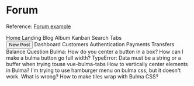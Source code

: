 

<Meta
  title="Examples/Forum"
/>

# Forum

Reference: [Forum example](https://bulmatemplates.github.io/bulma-templates/templates/forum.html)

<Canvas>
  <Story name="Forum">
    <Nav>
      <Nav.Item>Home</Nav.Item>
      <Nav.Item>Landing</Nav.Item>
      <Nav.Item>Blog</Nav.Item>
      <Nav.Item>Album</Nav.Item>
      <Nav.Item>Kanban</Nav.Item>
      <Nav.Item>Search</Nav.Item>
      <Nav.Item>Tabs</Nav.Item>
    </Nav>
		<Container>
			<Grid>
        <Grid.Item size={3}>
          <Button type="primary" size="large" block href="#">New Post</Button>
          <Tag type="primary">Dashboard</Tag>
          <Tag type="link">Customers</Tag>
          <Tag type="danger">Authentication</Tag>
          <Tag type="dark">Payments</Tag>
          <Tag type="success">Transfers</Tag>
          <Tag type="warning">Balance</Tag>
          <Tag>Question</Tag>
        </Grid.Item>
				<Grid.Item size={9}>
          <Heading level={4}>Bulma: How do you center a button in a box?</Heading>
          <Heading level={4}>How can I make a bulma button go full width?</Heading>
          <Heading level={4}>TypeError: Data must be a string or a buffer when trying touse vue-bulma-tabs</Heading>
          <Heading level={4}>How to vertically center elements in Bulma?</Heading>
          <Heading level={4}>I'm trying to use hamburger menu on bulma css, but it doesn't work. What is wrong?</Heading>
          <Heading level={4}>How to make tiles wrap with Bulma CSS?</Heading>
				</Grid.Item>
			</Grid>
		</Container>
  </Story>
</Canvas>